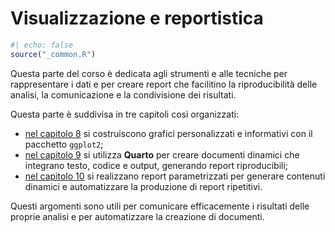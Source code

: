 # Visualizzazione e reportistica {#sec-reports-intro .unnumbered}

```r
#| echo: false
source("_common.R")
```

Questa parte del corso è dedicata agli strumenti e alle tecniche per rappresentare i dati e per creare report che facilitino la riproducibilità delle analisi, la comunicazione e la condivisione dei risultati.

Questa parte è suddivisa in tre capitoli così organizzati:

- [nel capitolo 8](#sec-ggplot2) si costruiscono grafici personalizzati e informativi con il pacchetto `ggplot2`;
- [nel capitolo 9](#sec-report) si utilizza **Quarto** per creare documenti dinamici che integrano testo, codice e output, generando report riproducibili;
- [nel capitolo 10](#sec-dynamic) si realizzano report parametrizzati per generare contenuti dinamici e automatizzare la produzione di report ripetitivi.

Questi argomenti sono utili per comunicare efficacemente i risultati delle proprie analisi e per automatizzare la creazione di documenti.
